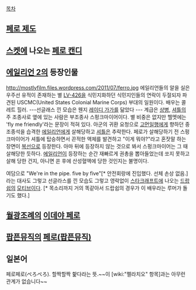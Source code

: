 [[목차]]

== [[페로 제도]] ==
== [[스켓]]에 나오는 [[페로 캔디]] ==
== [[에일리언 2]]의 등장인물 ==
http://mostlyfilm.files.wordpress.com/2011/07/ferro.jpg
에일리언들의 알을 실은 우주선 유적이 존재하는 별 [[LV-426]]을 식민지화하던 식민지인들의 연락이 두절되자 파견된 USCMC(United States Colonial Marine Corps) 부대의 일원이다. 배우는 콜레트 힐러. ---선글래스 낀 모습은 웬지 [[레이디 가가 ]]를 닮았다 ---
계급은 [[상병]], [[셔틀]]의 주 조종사로 옆에 있는 사람은 부조종사 스펑크마이어이다.
별 비중은 없지만 헬멧에는 'fly me friendly'라는 문장이 적혀 있다. 아군의 귀환 요청으로 [[고먼]]일행에게 향하던 중 조종석을 습격한 [[에일리언]]에게 살해당하고 [[셔틀]]은 추락한다. 페로가 살해당하기 전 스펑크마이어가 셔틀에 탑승하면서 끈적한 액체를 발견하고 "이게 뭐야?"라고 혼잣말 하는 장면이 [[복선]]으로 등장한다. 아마 뒤에 등장하지 않는 것으로 봐서 스펑크마이어는 그 때 살해당한 듯하다. [[에일리언]]이 등장하는 순간 재빠르게 권총을 뽑아들었는데 쏘지 못하고 살해 당한 건지, 아니면 쏜 후에 산성혈액에 당한 것인지는 불명이다.

여담으로 "We're in the pipe. five by five"[* 안전회랑에 진입했다. 선체 손상 없음.]라는 대사도 그렇고 선글라스를 낀 모습도 그렇고 영락없이 [[스타크래프트]]에 나오는 [[드랍쉽]]의 [[모티브]]이다. [* 목소리까지 거의 똑같아서 드랍쉽의 경우가 이 배우라는 루머가 돌기도 했다.]

== [[월광조례]]의 [[이데야 페로]] ==
== [[팝픈뮤직]]의 [[페로(팝픈뮤직)]] ==
== 일본어 ==
페로페로(ぺろぺろ). 할짝할짝 핥다라는 뜻.~~이 [wiki:"펠라치오" 항목]과는 아무런 관계가 없습니다~~
